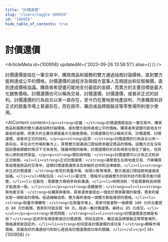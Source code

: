 ```yaml
---
title: "討價還價"
slug: "/learn/haggle-100958"
id: "100958"
hide_table_of_contents: true
---
```



# 討價還價

<ArticleMeta id={100958} updatedAt={'2023-09-26 13:58:51'} alias={`[]`} />
<div className='border-solid border-b border-t-0 my-4 border-[var(--ifm-color-gray-300)]' />

討價還價是指在一筆交易中，購買商品和服務的雙方通過協商討論價格，直到雙方能夠達成公平的價格。討價還價的過程涉及兩個方當事人互相提出和反駁報價，直到達成價格協議。購買者希望儘可能地支付最低的金額，而賣方的主要目標是最大化銷售價格。討價還價也可以稱為交易、討價還價、討價還價，或者非正式的談判。討價還價的行為自古以來一直存在，至今仍在實地房地產談判、汽車購買和非正式的跳蚤市場上普遍存在，而在超市、藥店或品牌服裝店等零售場所則很少使用。

<AIContent content={`<p><strong>定義：</strong>討價還價是指在一筆交易中，購買商品和服務的雙方通過協商討論價格，直到雙方能夠達成公平的價格。購買者希望儘可能地支付最低的金額，而賣方的主要目標是最大化銷售價格。討價還價也可以稱為交易、討價還價、討價還價，或者非正式的談判。</p><p><strong>起源：</strong>討價還價的行為自古以來一直存在。早在古代市場和集市上，買賣雙方就通過口頭協商來確定商品的價格。這種方式在沒有固定價格標籤的情況下尤為常見。隨着時間的推移，討價還價的形式和場景也發生了變化，但其核心原則依然保留。</p><p><strong>類別與特點：</strong>討價還價可以分為正式和非正式兩類。<ul><li><strong>正式討價還價：</strong>通常發生在房地產交易、汽車購買等高價值商品的交易中。這類討價還價通常涉及詳細的合同和法律條款。</li><li><strong>非正式討價還價：</strong>常見於跳蚤市場、街頭小販等場景，雙方通過口頭協商快速達成協議。</li></ul>特點包括：<ul><li>靈活性：價格可以根據雙方的談判技巧和需求進行調整。</li><li>互動性：需要雙方積極參與和溝通。</li><li>時間消耗：可能需要較長時間才能達成一致。</li></ul></p><p><strong>具體案例：</strong><ul><li><strong>房地產交易：</strong>在購買房產時，買家通常會提出一個低於賣家要價的報價，賣家則會反駁一個較高的價格。經過幾輪協商，雙方最終達成一個雙方都能接受的價格。</li><li><strong>跳蚤市場購物：</strong>在跳蚤市場上，買家可能會對一個標價 100 元的古董提出 80 元的報價，賣家則可能反駁 90 元。經過一番討價還價，最終以 85 元成交。</li></ul></p><p><strong>常見問題：</strong><ul><li><strong>討價還價是否總是有效？</strong>並非所有場景都適合討價還價，例如在超市、藥店或品牌服裝店等零售場所，價格通常是固定的。</li><li><strong>如何提高討價還價的成功率？</strong>瞭解市場價格、具備良好的溝通技巧和耐心是提高討價還價成功率的關鍵。</li></ul></p>`} id={100958} />
